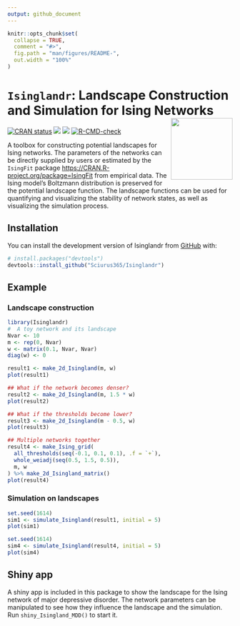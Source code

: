 ```yaml
---
output: github_document
---
```


<!-- README.md is generated from README.Rmd. Please edit that file -->

```r
knitr::opts_chunk$set(
  collapse = TRUE,
  comment = "#>",
  fig.path = "man/figures/README-",
  out.width = "100%"
)
```

# `Isinglandr`: Landscape Construction and Simulation for Ising Networks <img src='man/figures/logo.png' align="right" height="138" />

<!-- badges: start -->
[![CRAN status](https://www.r-pkg.org/badges/version/Isinglandr)](https://CRAN.R-project.org/package=Isinglandr)
![](https://img.shields.io/badge/lifecycle-experimental-orange.svg)
[![](https://cranlogs.r-pkg.org/badges/Isinglandr)](https://cran.r-project.org/package=Isinglandr)
[![R-CMD-check](https://github.com/Sciurus365/Isinglandr/actions/workflows/R-CMD-check.yaml/badge.svg)](https://github.com/Sciurus365/Isinglandr/actions/workflows/R-CMD-check.yaml)
<!-- badges: end -->

A toolbox for constructing potential landscapes for Ising networks. The parameters of the networks can be directly supplied by users or estimated by the `IsingFit` package <https://CRAN.R-project.org/package=IsingFit> from empirical data. The Ising model's Boltzmann distribution is preserved for the potential landscape function. The landscape functions can be used for quantifying and visualizing the stability of network states, as well as visualizing the simulation process.

## Installation

You can install the development version of Isinglandr from [GitHub](https://github.com/) with:

``` r
# install.packages("devtools")
devtools::install_github("Sciurus365/Isinglandr")
```

## Example

### Landscape construction

```r
library(Isinglandr)
#  A toy network and its landscape
Nvar <- 10
m <- rep(0, Nvar)
w <- matrix(0.1, Nvar, Nvar)
diag(w) <- 0

result1 <- make_2d_Isingland(m, w)
plot(result1)

## What if the network becomes denser?
result2 <- make_2d_Isingland(m, 1.5 * w)
plot(result2)

## What if the thresholds become lower?
result3 <- make_2d_Isingland(m - 0.5, w)
plot(result3)

## Multiple networks together
result4 <- make_Ising_grid(
  all_thresholds(seq(-0.1, 0.1, 0.1), .f = `+`),
  whole_weiadj(seq(0.5, 1.5, 0.5)),
  m, w
) %>% make_2d_Isingland_matrix()
plot(result4)
```

### Simulation on landscapes

```r
set.seed(1614)
sim1 <- simulate_Isingland(result1, initial = 5)
plot(sim1)

set.seed(1614)
sim4 <- simulate_Isingland(result4, initial = 5)
plot(sim4)
```

## Shiny app

A shiny app is included in this package to show the landscape for the Ising network of major depressive disorder. The network parameters can be manipulated to see how they influence the landscape and the simulation.
Run `shiny_Isingland_MDD()` to start it.
